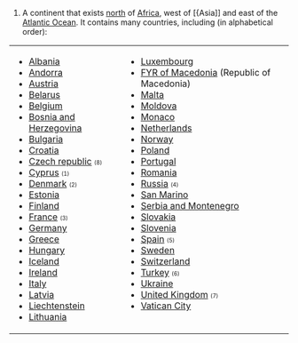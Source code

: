 #A continent that exists [[north]] of [[Africa]], west of [{Asia]] and east of the [[Atlantic Ocean]].  It contains many countries, including (in alphabetical order): 
<table border="0" cellpadding="2">
<tr><td>
* [[Albania]]
* [[Andorra]]
* [[Austria]]
* [[Belarus]]
* [[Belgium]]
* [[Bosnia and Herzegovina]]
* [[Bulgaria]]
* [[Croatia]]
* [[Czech republic]] <font size="-2">(8)</font>
* [[Cyprus]] <font size="-2">(1)</font>
* [[Denmark]] <font size="-2">(2)</font>
* [[Estonia]]
* [[Finland]]
* [[France]] <font size="-2">(3)</font>
* [[Germany]] 
* [[Greece]]
* [[Hungary]]
* [[Iceland]] 
* [[Ireland]] 
* [[Italy]]
* [[Latvia]]
* [[Liechtenstein]]
* [[Lithuania]]
</td><td valign="top">
* [[Luxembourg]]
* [[Former Yugoslav Republic of Macedonia|FYR of Macedonia]] (Republic of Macedonia)
* [[Malta]]
* [[Moldova]]
* [[Monaco]]
* [[Netherlands]]
* [[Norway]]
* [[Poland]]
* [[Portugal]]
* [[Romania]]
* [[Russia]] <font size="-2">(4)</font>
* [[San Marino]] 
* [[Serbia and Montenegro]]
* [[Slovakia]]
* [[Slovenia]]
* [[Spain]] <font size="-2">(5)</font>
* [[Sweden]]
* [[Switzerland]]
* [[Turkey]] <font size="-2">(6)</font>
* [[Ukraine]]
* [[United Kingdom]] <font size="-2">(7)</font>
* [[Vatican City]]

</td></tr>
</table>